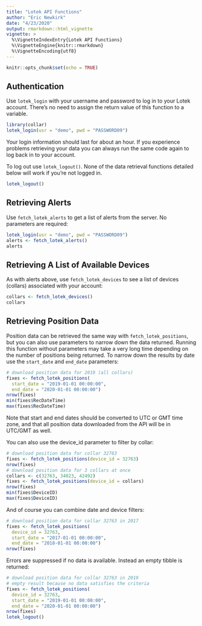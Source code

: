 ```yaml
---
title: "Lotek API Functions"
author: "Eric Newkirk"
date: "4/23/2020"
output: rmarkdown::html_vignette
vignette: >
  %\VignetteIndexEntry{Lotek API Functions}
  %\VignetteEngine{knitr::rmarkdown}
  %\VignetteEncoding{utf8}
---
```


```r
knitr::opts_chunk$set(echo = TRUE)
```

## Authentication

Use `lotek_login` with your username and password to log in to your Lotek account. There's no need to assign the return value of this function to a variable.

```r
library(collar)
lotek_login(usr = "demo", pwd = "PASSWORD09")
```

Your login information should last for about an hour. If you experience problems retrieving your data you can always run the same code again to log back in to your account.

To log out use `lotek_logout()`. None of the data retrieval functions detailed below will work if you're not logged in.

```r
lotek_logout()
```

## Retrieving Alerts

Use `fetch_lotek_alerts` to get a list of alerts from the server. No parameters are required:

```r
lotek_login(usr = "demo", pwd = "PASSWORD09")
alerts <- fetch_lotek_alerts()
alerts
```

## Retrieving A List of Available Devices

As with alerts above, use `fetch_lotek_devices` to see a list of devices (collars) associated with your account:

```r
collars <- fetch_lotek_devices()
collars
```

## Retrieving Position Data

Position data can be retrieved the same way with `fetch_lotek_positions`, but you can also use parameters to narrow down the data returned. Running this function without parameters may take a very long time depending on the number of positions being returned. To narrow down the results by date use the `start_date` and `end_date` parameters:

```r
# download position data for 2019 (all collars)
fixes <- fetch_lotek_positions(
  start_date = "2019-01-01 00:00:00", 
  end_date = "2020-01-01 00:00:00")
nrow(fixes)
min(fixes$RecDateTime)
max(fixes$RecDateTime)
```

Note that start and end dates should be converted to UTC or GMT time zone, and that all position data downloaded from the API will be in UTC/GMT as well.

You can also use the device_id parameter to filter by collar:

```r
# download position data for collar 32763
fixes <- fetch_lotek_positions(device_id = 32763)
nrow(fixes)
# download position data for 3 collars at once
collars <- c(32763, 34023, 42492)
fixes <- fetch_lotek_positions(device_id = collars)
nrow(fixes)
min(fixes$DeviceID)
max(fixes$DeviceID)
```

And of course you can combine date and device filters:

```r
# download position data for collar 32763 in 2017
fixes <- fetch_lotek_positions(
  device_id = 32763,
  start_date = "2017-01-01 00:00:00", 
  end_date = "2018-01-01 00:00:00")
nrow(fixes)
```

Errors are suppressed if no data is available. Instead an empty tibble is returned:

```r
# download position data for collar 32763 in 2019
# empty result because no data satisfies the criteria
fixes <- fetch_lotek_positions(
  device_id = 32763,
  start_date = "2019-01-01 00:00:00", 
  end_date = "2020-01-01 00:00:00")
nrow(fixes)
lotek_logout()
```

